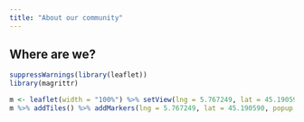 ```yaml
---
title: "About our community"
---
```


## Where are we?

```r
suppressWarnings(library(leaflet))
library(magrittr)

m <- leaflet(width = "100%") %>% setView(lng = 5.767249, lat = 45.190590, zoom = 12)
m %>% addTiles() %>% addMarkers(lng = 5.767249, lat = 45.190590, popup = "Meetup location") %>% addMarkers(lat = 45.198496, lng = 5.748917, popup = "This is me!")
```